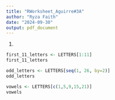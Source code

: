 ```yaml
---
title: "RWorksheet_Aguirre#3A"
author: "Ryza Faith"
date: "2024-09-30"
output: pdf_document
---
```

1.
```r
first_11_letters <- LETTERS[1:11]
first_11_letters
```
```r
odd_letters <- LETTERS[seq(1, 26, by=2)]
odd_letters
```
```r
vowels <- LETTERS[c(1,5,9,15,21)]
vowels
```

